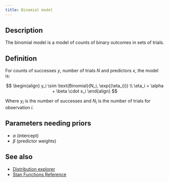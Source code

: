 ```yaml
---
title: Binomial model
---
```


## Description

The binomial model is a model of counts of binary outcomes in sets of trials.

## Definition

For counts of successes $y$, number of trials $N$ and predictors $x$, the model is:

$$
\begin{align}
y_i \sim \text{Binomial}(N_i, \exp{(\eta_i)}) \\
\eta_i = \alpha + \beta \cdot x_i
\end{align}
$$

Where $y_i$ is the number of successes and $N_i$ is the number of trials
for observation $i$.

## Parameters needing priors

- $\alpha$ (intercept)
- $\beta$ (predictor weights)

## See also


- [Distribution explorer](https://distribution-explorer.github.io/discrete/binomial.html)
- [Stan Functions Reference](https://mc-stan.org/docs/functions-reference/bounded_discrete_distributions.html#binomial-distribution)
